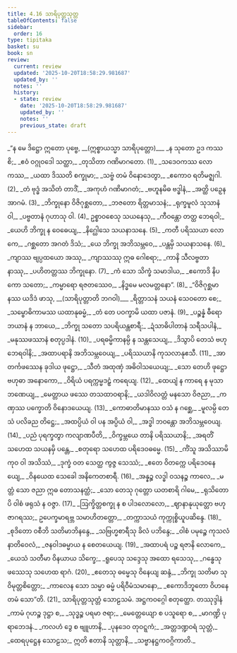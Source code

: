 ```yaml
---
title: 4.16 သာရိပုတ္တသုတ္တ
tableOfContents: false
sidebar:
  order: 16
type: tipitaka
basket: su
book: sn
review:
  current: review
  updated: '2025-10-20T18:58:29.981687'
  updated_by: ''
  notes: ''
  history:
  - state: review
    date: '2025-10-20T18:58:29.981687'
    updated_by: ''
    notes: ''
    previous_state: draft
---
```



<DynamicBreadcrumb />


<ReviewStatus review={frontmatter.review} showDetails={true} />

<HypothesisAnnotation frontmatter={frontmatter} />

<Division number="962" book="sn" e="ch" v="18" p="426">

<Paragraph number="1138" type="verses" book="sn">
_“န မေ ဒိဋ္ဌော ဣတော ပုဗ္ဗေ, __(ဣစ္စာယသ္မာ သာရိပုတ္တော)___  
_န သုတော ဥဒ ကဿစိ;_  
_ဧဝံ ဝဂ္ဂုဝဒေါ သတ္ထာ,_  
_တုသိတာ ဂဏိမာဂတော. (1)_  

</Paragraph>

</Division>
<Division number="963" book="sn" e="ch" v="18" p="426">

<Paragraph number="1139" type="verses" book="sn">
_သဒေဝကဿ လောကဿ,_  
_ယထာ ဒိဿတိ စက္ခုမာ;_  
_သဗ္ဗံ တမံ ဝိနောဒေတွာ,_  
_ဧကောဝ ရတိမဇ္ဈဂါ. (2)_  

</Paragraph>

</Division>
<Division number="964" book="sn" e="ch" v="18" p="426">

<Paragraph number="1140" type="verses" book="sn">
_တံ ဗုဒ္ဓံ အသိတံ တာဒိံ,_  
_အကုဟံ ဂဏိမာဂတံ;_  
_ဗဟူနမိဓ ဗဒ္ဓါနံ,_  
_အတ္ထိ ပဉှေန အာဂမံ. (3)_  

</Paragraph>

</Division>
<Division number="965" book="sn" e="ch" v="18" p="426">

<Paragraph number="1141" type="verses" book="sn">
_ဘိက္ခုနော ဝိဇိဂုစ္ဆတော,_  
_ဘဇတော ရိတ္တမာသနံ;_  
_ရုက္ခမူလံ သုသာနံ ဝါ,_  
_ပဗ္ဗတာနံ ဂုဟာသု ဝါ. (4)_  

</Paragraph>

</Division>
<Division number="966" book="sn" e="ch" v="18" p="426">

<Paragraph number="1142" type="verses" book="sn">
ဥစ္စာဝစေသု သယနေသု,_  
_ကီဝန္တော တတ္ထ ဘေရဝါ;_  
_ယေဟိ ဘိက္ခု န ဝေဓေယျ,_  
_နိဂ္ဃေါသေ သယနာသနေ. (5)_  

</Paragraph>

</Division>
<Division number="967" book="sn" e="ch" v="18" p="426">

<Paragraph number="1143" type="verses" book="sn">
_ကတီ ပရိဿယာ လောကေ,_  
_ဂစ္ဆတော အဂတံ ဒိသံ;_  
_ယေ ဘိက္ခု အဘိသမ္ဘဝေ,_  
_ပန္တမှိ သယနာသနေ. (6)_  

</Paragraph>

</Division>
<Division number="968" book="sn" e="ch" v="18" p="426">

<Paragraph number="1144" type="verses" book="sn">
_ကျာဿ ဗျပ္ပထယော အဿု,_  
_ကျာဿဿု ဣဓ ဂေါစရာ;_  
_ကာနိ သီလဗ္ဗတာနာဿု,_  
_ပဟိတတ္တဿ ဘိက္ခုနော. (7)_  

</Paragraph>

</Division>
<Division number="969" book="sn" e="ch" v="18" p="426">

<Paragraph number="1145" type="verses" book="sn">
_ကံ သော သိက္ခံ သမာဒါယ,_  
_ဧကောဒိ နိပကော သတော;_  
_ကမ္မာရော ရဇတဿေဝ,_  
_နိဒ္ဓမေ မလမတ္တနော”. (8)_  

</Paragraph>

</Division>
<Division number="970" book="sn" e="ch" v="18" p="426">

<Paragraph number="1146" type="verses" book="sn">
_“ဝိဇိဂုစ္ဆမာနဿ ယဒိဒံ ဖာသု, __(သာရိပုတ္တာတိ ဘဂဝါ)___  
_ရိတ္တာသနံ သယနံ သေဝတော စေ;_  
_သမ္ဗောဓိကာမဿ ယထာနုဓမ္မံ,_  
_တံ တေ ပဝက္ခာမိ ယထာ ပဇာနံ. (9)_  

</Paragraph>

</Division>
<Division number="971" book="sn" e="ch" v="18" p="426">

<Paragraph number="1147" type="verses" book="sn">
_ပဉ္စန္နံ ဓီရော ဘယာနံ န ဘာယေ,_  
_ဘိက္ခု သတော သပရိယန္တစာရီ;_  
_ဍံသာဓိပါတာနံ သရီသပါနံ,_  
_မနုဿဖဿာနံ စတုပ္ပဒါနံ. (10)_  

</Paragraph>

</Division>
<Division number="972" book="sn" e="ch" v="18" p="427">

<Paragraph number="1148" type="verses" book="sn">
_ပရဓမ္မိကာနမ္ပိ န သန္တသေယျ,_  
_ဒိသွာပိ တေသံ ဗဟုဘေရဝါနိ;_  
_အထာပရာနိ အဘိသမ္ဘဝေယျ,_  
_ပရိဿယာနိ ကုသလာနုဧသီ. (11)_  

</Paragraph>

</Division>
<Division number="973" book="sn" e="ch" v="18" p="427">

<Paragraph number="1149" type="verses" book="sn">
_အာတင်္ကဖဿေန ခုဒါယ ဖုဋ္ဌော,_  
_သီတံ အထုဏှံ အဓိဝါသယေယျ;_  
_သော တေဟိ ဖုဋ္ဌော ဗဟုဓာ အနောကော,_  
_ဝိရိယံ ပရက္ကမ္မဒဠှံ ကရေယျ. (12)_  

</Paragraph>

</Division>
<Division number="974" book="sn" e="ch" v="18" p="427">

<Paragraph number="1150" type="verses" book="sn">
_ထေယျံ န ကာရေ န မုသာ ဘဏေယျ,_  
_မေတ္တာယ ဖဿေ တသထာဝရာနိ;_  
_ယဒါဝိလတ္တံ မနသော ဝိဇညာ,_  
_ကဏှဿ ပက္ခောတိ ဝိနောဒယေယျ. (13)_  

</Paragraph>

</Division>
<Division number="975" book="sn" e="ch" v="18" p="427">

<Paragraph number="1151" type="verses" book="sn">
_ကောဓာတိမာနဿ ဝသံ န ဂစ္ဆေ,_  
_မူလမ္ပိ တေသံ ပလိခည တိဋ္ဌေ;_  
_အထပ္ပိယံ ဝါ ပန အပ္ပိယံ ဝါ,_  
_အဒ္ဓါ ဘဝန္တော အဘိသမ္ဘဝေယျ. (14)_  

</Paragraph>

</Division>
<Division number="976" book="sn" e="ch" v="18" p="427">

<Paragraph number="1152" type="verses" book="sn">
_ပညံ ပုရက္ခတွာ ကလျာဏပီတိ,_  
_ဝိက္ခမ္ဘယေ တာနိ ပရိဿယာနိ;_  
_အရတိံ သဟေထ သယနမှိ ပန္တေ,_  
_စတုရော သဟေထ ပရိဒေဝဓမ္မေ. (15)_  

</Paragraph>

</Division>
<Division number="977" book="sn" e="ch" v="18" p="427">

<Paragraph number="1153" type="verses" book="sn">
_ကိံသူ အသိဿာမိ ကုဝ ဝါ အသိဿံ,_  
_ဒုက္ခံ ဝတ သေတ္ထ ကွဇ္ဇ သေဿံ;_  
_ဧတေ ဝိတက္ကေ ပရိဒေဝနေယျေ,_  
_ဝိနယေထ သေခေါ အနိကေတစာရီ. (16)_  

</Paragraph>

</Division>
<Division number="978" book="sn" e="ch" v="18" p="427">

<Paragraph number="1154" type="verses" book="sn">
_အန္နဉ္စ လဒ္ဓါ ဝသနဉ္စ ကာလေ,_  
_မတ္တံ သော ဇညာ ဣဓ တောသနတ္ထံ;_  
_သော တေသု ဂုတ္တော ယတစာရိ ဂါမေ,_  
_ရုသိတောပိ ဝါစံ ဖရုသံ န ဝဇ္ဇာ. (17)_  

</Paragraph>

</Division>
<Division number="979" book="sn" e="ch" v="18" p="428">

<Paragraph number="1155" type="verses" book="sn">
_ဩက္ခိတ္တစက္ခု န စ ပါဒလောလော,_  
_ဈာနာနုယုတ္တော ဗဟုဇာဂရဿ;_  
ဥပေက္ခမာရဗ္ဘ သမာဟိတတ္တော,_  
_တက္ကာသယံ ကုက္ကုစ္စိယူပဆိန္ဒေ. (18)_  

</Paragraph>

</Division>
<Division number="980" book="sn" e="ch" v="18" p="428">

<Paragraph number="1156" type="verses" book="sn">
_စုဒိတော ဝစီဘိ သတိမာဘိနန္ဒေ,_  
_သဗြဟ္မစာရီသု ခိလံ ပဘိန္ဒေ;_  
_ဝါစံ ပမုဉ္စေ ကုသလံ နာတိဝေလံ,_  
_ဇနဝါဒဓမ္မာယ န စေတယေယျ. (19)_  

</Paragraph>

</Division>
<Division number="981" book="sn" e="ch" v="18" p="428">

<Paragraph number="1157" type="verses" book="sn">
_အထာပရံ ပဉ္စ ရဇာနိ လောကေ,_  
_ယေသံ သတီမာ ဝိနယာယ သိက္ခေ;_  
_ရူပေသု သဒ္ဒေသု အထော ရသေသု,_  
_ဂန္ဓေသု ဖဿေသု သဟေထ ရာဂံ. (20)_  

</Paragraph>

</Division>
<Division number="982" book="sn" e="ch" v="18" p="428">

<Paragraph number="1158" type="verses" book="sn">
_ဧတေသု ဓမ္မေသု ဝိနေယျ ဆန္ဒံ,_  
_ဘိက္ခု သတိမာ သုဝိမုတ္တစိတ္တော;_  
_ကာလေန သော သမ္မာ ဓမ္မံ ပရိဝီမံသမာနော,_  
_ဧကောဒိဘူတော ဝိဟနေ တမံ သော”တိ. (21)_  


</Paragraph>
</Division>

<Paragraph number="1159" type="center" book="sn">
သာရိပုတ္တသုတ္တံ သောဠသမံ.



</Paragraph>

<Paragraph number="1160" type="center" book="sn">
အဋ္ဌကဝဂ္ဂေါ စတုတ္ထော.



</Paragraph>

<Paragraph number="1161" type="center" book="sn">
တဿုဒ္ဒါနံ


</Paragraph>

<Paragraph number="1162" type="verses" book="sn">
_ကာမံ ဂုဟဉ္စ ဒုဋ္ဌာ စ,_  
_သုဒ္ဓဉ္စ ပရမာ ဇရာ;_  
_မေတ္တေယျော စ ပသူရော စ,_  
_မာဂဏ္ဍိ ပုရာဘေဒနံ._  

</Paragraph>

<Paragraph number="1163" type="verses" book="sn">
_ကလဟံ ဒွေ စ ဗျူဟာနိ,_  
_ပုနဒေဝ တုဝဋ္ဋကံ;_  
_အတ္တဒဏ္ဍဝရံ သုတ္တံ,_  
_ထေရပုဋ္ဌေန သောဠသ;_  
ဣတိ ဧတာနိ သုတ္တာနိ,_  
_သဗ္ဗာနဋ္ဌကဝဂ္ဂိကာတိ._
</Paragraph>